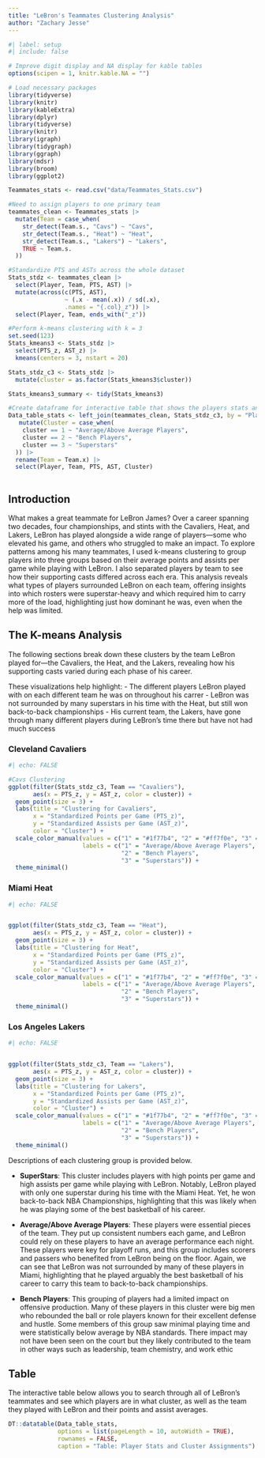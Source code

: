 ```yaml
---
title: "LeBron's Teammates Clustering Analysis"
author: "Zachary Jesse"
---
```


```r
#| label: setup
#| include: false

# Improve digit display and NA display for kable tables
options(scipen = 1, knitr.kable.NA = "")

# Load necessary packages
library(tidyverse)
library(knitr)
library(kableExtra)
library(dplyr)
library(tidyverse)
library(knitr)
library(igraph)
library(tidygraph)
library(ggraph)
library(mdsr)
library(broom)
library(ggplot2)

```

```r
Teammates_stats <- read.csv("data/Teammates_Stats.csv")


```


```r

#Need to assign players to one primary team
teammates_clean <- Teammates_stats |>
  mutate(Team = case_when(
    str_detect(Team.s., "Cavs") ~ "Cavs",
    str_detect(Team.s., "Heat") ~ "Heat",
    str_detect(Team.s., "Lakers") ~ "Lakers",
    TRUE ~ Team.s.
  ))

#Standardize PTS and ASTs across the whole dataset
Stats_stdz <- teammates_clean |>
  select(Player, Team, PTS, AST) |>
  mutate(across(c(PTS, AST), 
                ~ (.x - mean(.x)) / sd(.x),
                .names = "{.col}_z")) |>
  select(Player, Team, ends_with("_z"))
```


```r
#Perform k-means clustering with k = 3
set.seed(123)
Stats_kmeans3 <- Stats_stdz |> 
  select(PTS_z, AST_z) |>
  kmeans(centers = 3, nstart = 20)

Stats_stdz_c3 <- Stats_stdz |>
  mutate(cluster = as.factor(Stats_kmeans3$cluster))

Stats_kmeans3_summary <- tidy(Stats_kmeans3)
```

```r
#Create dataframe for interactive table that shows the players stats and cluster assignment
Data_table_stats <- left_join(teammates_clean, Stats_stdz_c3, by = "Player") |>
   mutate(Cluster = case_when(
    cluster == 1 ~ "Average/Above Average Players",
    cluster == 2 ~ "Bench Players",
    cluster == 3 ~ "Superstars"
  )) |>
  rename(Team = Team.x) |>
  select(Player, Team, PTS, AST, Cluster)
  


```

## Introduction

What makes a great teammate for LeBron James? Over a career spanning two decades, four championships, and stints with the Cavaliers, Heat, and Lakers, LeBron has played alongside a wide range of players—some who elevated his game, and others who struggled to make an impact. To explore patterns among his many teammates, I used k-means clustering to group players into three groups based on their average points and assists per game while playing with LeBron. I also separated players by team to see how their supporting casts differed across each era. This analysis reveals what types of players surrounded LeBron on each team, offering insights into which rosters were superstar-heavy and which required him to carry more of the load, highlighting just how dominant he was, even when the help was limited.




## The K-means Analysis

The following sections break down these clusters by the team LeBron played for—the Cavaliers, the Heat, and the Lakers, revealing how his supporting casts varied during each phase of his career.

These visualizations help highlight:
- The different players LeBron played with on each different team he was on throughout his carrer
- LeBron was not surrounded by many superstars in his time with the Heat, but still won back-to-back championships
- His current team, the Lakers, have gone through many different players during LeBron's time there but have not had much success

::: {.panel-tabset}

### Cleveland Cavaliers

```r
#| echo: FALSE 

#Cavs Clustering
ggplot(filter(Stats_stdz_c3, Team == "Cavaliers"), 
       aes(x = PTS_z, y = AST_z, color = cluster)) +
  geom_point(size = 3) +
  labs(title = "Clustering for Cavaliers",
       x = "Standardized Points per Game (PTS_z)",
       y = "Standardized Assists per Game (AST_z)",
       color = "Cluster") +
  scale_color_manual(values = c("1" = "#1f77b4", "2" = "#ff7f0e", "3" = "#2ca02c"),
                     labels = c("1" = "Average/Above Average Players",
                                "2" = "Bench Players",
                                "3" = "Superstars")) +
  theme_minimal()
```


### Miami Heat

```r
#| echo: FALSE 


ggplot(filter(Stats_stdz_c3, Team == "Heat"), 
       aes(x = PTS_z, y = AST_z, color = cluster)) +
  geom_point(size = 3) +
  labs(title = "Clustering for Heat",
       x = "Standardized Points per Game (PTS_z)",
       y = "Standardized Assists per Game (AST_z)",
       color = "Cluster") +
  scale_color_manual(values = c("1" = "#1f77b4", "2" = "#ff7f0e", "3" = "#2ca02c"),
                     labels = c("1" = "Average/Above Average Players",
                                "2" = "Bench Players",
                                "3" = "Superstars")) +
  theme_minimal()
```


### Los Angeles Lakers

```r
#| echo: FALSE 


ggplot(filter(Stats_stdz_c3, Team == "Lakers"), 
       aes(x = PTS_z, y = AST_z, color = cluster)) +
  geom_point(size = 3) +
  labs(title = "Clustering for Lakers",
       x = "Standardized Points per Game (PTS_z)",
       y = "Standardized Assists per Game (AST_z)",
       color = "Cluster") +
  scale_color_manual(values = c("1" = "#1f77b4", "2" = "#ff7f0e", "3" = "#2ca02c"),
                     labels = c("1" = "Average/Above Average Players",
                                "2" = "Bench Players",
                                "3" = "Superstars")) +
  theme_minimal()
```


:::



Descriptions of each clustering group is provided below.


- **SuperStars**: This cluster includes players with high points per game and high assists per game while playing with LeBron. Notably, LeBron played with only one superstar during his time with the Miami Heat. Yet, he won back-to-back NBA Championships, highlighting that this was likely when he was playing some of the best basketball of his career.


- **Average/Above Average Players**: These players were essential pieces of the team. They put up consistent numbers each game, and LeBron could rely on these players to have an average performance each night. These players were key for playoff runs, and this group includes scorers and passers who benefited from LeBron being on the floor. Again, we can see that LeBron was not surrounded by many of these players in Miami, highlighting that he played arguably the best basketball of his career to carry this team to back-to-back championships.


- **Bench Players**: This grouping of players had a limited impact on offensive production. Many of these players in this cluster were big men who rebounded the ball or role players known for their excellent defense and hustle. Some members of this group saw minimal playing time and were statistically below average by NBA standards. There impact may not have been seen on the court but they likely contributed to the team in other ways such as leadership, team chemistry, and work ethic



## Table

The interactive table below allows you to search through all of LeBron's teammates and see which players are in what cluster, as well as the team they played with LeBron and their points and assist averages.




```r
DT::datatable(Data_table_stats,
              options = list(pageLength = 10, autoWidth = TRUE),
              rownames = FALSE,
              caption = "Table: Player Stats and Cluster Assignments")


```





